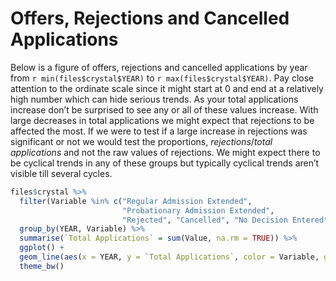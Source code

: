 # Offers, Rejections and Cancelled Applications

Below is a figure of offers, rejections and cancelled applications by year from `r min(files$crystal$YEAR)` to `r max(files$crystal$YEAR)`. Pay close attention to the ordinate scale since it might start at 0 and end at a relatively high number which can hide serious trends. As your total applications increase don't be surprised to see any or all of these values increase. With large decreases in total applications we might expect that rejections to be affected the most. If we were to test if a large increase in rejections was significant or not we would test the proportions, $rejections / total\text{ }applications$ and not the raw values of rejections. We might expect there to be cyclical trends in any of these groups but typically cyclical trends aren't visible till several cycles.

```r
files$crystal %>% 
  filter(Variable %in% c("Regular Admission Extended", 
                         "Probationary Admission Extended", 
                         "Rejected", "Cancelled", "No Decision Entered")) %>%
  group_by(YEAR, Variable) %>% 
  summarise(`Total Applications` = sum(Value, na.rm = TRUE)) %>%
  ggplot() +
  geom_line(aes(x = YEAR, y = `Total Applications`, color = Variable, group = Variable)) +
  theme_bw()
```
\newpage
